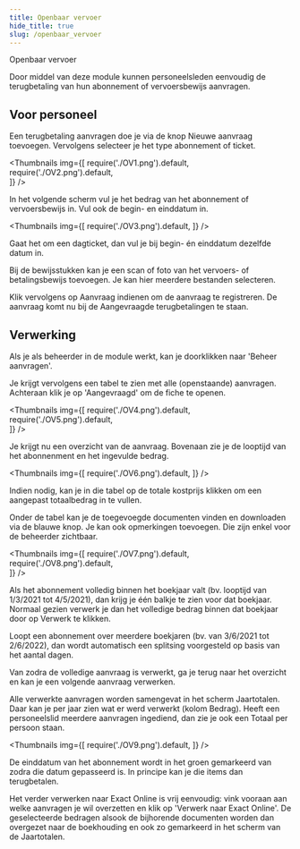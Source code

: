 ```yaml
---
title: Openbaar vervoer
hide_title: true
slug: /openbaar_vervoer
---
```


<ImageTitle img="trein.png">Openbaar vervoer</ImageTitle>

Door middel van deze module kunnen personeelsleden eenvoudig de terugbetaling van hun abonnement of vervoersbewijs aanvragen.

 
## Voor personeel
Een terugbetaling aanvragen doe je via de knop Nieuwe aanvraag toevoegen. Vervolgens selecteer je het type abonnement of ticket.

<Thumbnails img={[
    require('./OV1.png').default,
    require('./OV2.png').default,  
]} />

In het volgende scherm vul je het bedrag van het abonnement of vervoersbewijs in. Vul ook de begin- en einddatum in.

<Thumbnails img={[
    require('./OV3.png').default,
]} />

Gaat het om een dagticket, dan vul je bij begin- én einddatum dezelfde datum in.

Bij de bewijsstukken kan je een scan of foto van het vervoers- of betalingsbewijs  toevoegen. Je kan hier meerdere bestanden selecteren.

Klik vervolgens op Aanvraag indienen om de aanvraag te registreren. De aanvraag komt nu bij de Aangevraagde terugbetalingen te staan.

## Verwerking

Als je als beheerder in de module werkt, kan je doorklikken naar 'Beheer aanvragen'.

Je krijgt vervolgens een tabel te zien met alle (openstaande) aanvragen. Achteraan klik je op 'Aangevraagd' om de fiche te openen.

<Thumbnails img={[
    require('./OV4.png').default,
    require('./OV5.png').default,  
]} />

Je krijgt nu een overzicht van de aanvraag. Bovenaan zie je de looptijd van het abonnenment en het ingevulde bedrag. 

<Thumbnails img={[
    require('./OV6.png').default,
]} />

Indien nodig, kan je in die tabel op de totale kostprijs klikken om een aangepast totaalbedrag in te vullen.

Onder de tabel kan je de toegevoegde documenten vinden en downloaden via de blauwe knop. Je kan ook opmerkingen toevoegen. Die zijn enkel voor de beheerder zichtbaar.

<Thumbnails img={[
    require('./OV7.png').default,
    require('./OV8.png').default,  
]} />

Als het abonnement volledig binnen het boekjaar valt (bv. looptijd van 1/3/2021 tot 4/5/2021), dan krijg je één balkje te zien voor dat boekjaar. Normaal gezien verwerk je dan het volledige bedrag binnen dat boekjaar door op Verwerk te klikken.

Loopt een abonnement over meerdere boekjaren (bv. van 3/6/2021 tot 2/6/2022), dan wordt automatisch een splitsing voorgesteld op basis van het aantal dagen.

Van zodra de volledige aanvraag is verwerkt, ga je terug naar het overzicht en kan je een volgende aanvraag verwerken.

Alle verwerkte aanvragen worden samengevat in het scherm Jaartotalen. Daar kan je per jaar zien wat er werd verwerkt (kolom Bedrag). Heeft een personeelslid meerdere aanvragen ingediend, dan zie je ook een Totaal per persoon staan.

<Thumbnails img={[
    require('./OV9.png').default,
]} />

De einddatum van het abonnement wordt in het groen gemarkeerd van zodra die datum gepasseerd is. In principe kan je die items dan terugbetalen.

Het verder verwerken naar Exact Online is vrij eenvoudig: vink vooraan aan welke aanvragen je wil overzetten en klik op 'Verwerk naar Exact Online'. De geselecteerde bedragen alsook de bijhorende documenten worden dan overgezet naar de boekhouding en ook zo gemarkeerd in het scherm van de Jaartotalen.